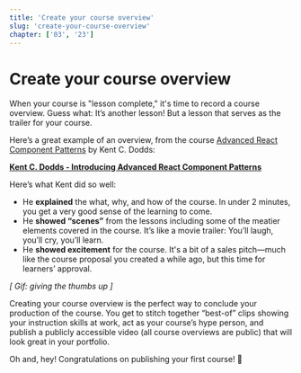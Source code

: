 ```yaml
---
title: 'Create your course overview'
slug: 'create-your-course-overview'
chapter: ['03', '23']
---
```


# Create your course overview

When your course is "lesson complete," it's time to record a course overview. Guess what: It’s another lesson! But a lesson that serves as the trailer for your course.

Here’s a great example of an overview, from the course [Advanced React Component Patterns](https://egghead.io/courses/advanced-react-component-patterns) by Kent C. Dodds:

**[Kent C. Dodds - Introducing Advanced React Component Patterns](https://egghead.io/lessons/react-introducing-advanced-react-component-patterns)**

Here’s what Kent did so well:

- He **explained** the what, why, and how of the course. In under 2 minutes, you get a very good sense of the learning to come.
- He **showed “scenes”** from the lessons including some of the meatier elements covered in the course. It’s like a movie trailer: You’ll laugh, you’ll cry, you’ll learn.
- He **showed excitement** for the course. It's a bit of a sales pitch—much like the course proposal you created a while ago, but this time for learners’ approval.

_[ Gif: giving the thumbs up ]_

Creating your course overview is the perfect way to conclude your production of the course. You get to stitch together “best-of” clips showing your instruction skills at work, act as your course’s hype person, and publish a publicly accessible video (all course overviews are public) that will look great in your portfolio.

Oh and, hey! Congratulations on publishing your first course! 🍾
